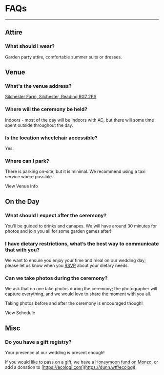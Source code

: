 
# FAQs

---
## Attire

### What should I wear?
Garden party attire, comfortable summer suits or dresses.

## Venue

### What's the venue address?
[Silchester Farm, Silchester, Reading RG7 2PS](https://maps.app.goo.gl/QZRks6AKDg4gbYSx7)

### Where will the ceremony be held?
Indoors - most of the day will be indoors with AC, but there will some time spent outside throughout the day.

### Is the location wheelchair accessible?
Yes.

### Where can I park?
There is parking on-site, but it is minimal. We recommend using a taxi service where possible.

<Link className={`!mt-8 !mb-12`} href={'/venue'}>View Venue Info</Link>


## On the Day

### What should I expect after the ceremony?
You'll be guided to drinks and canapes. We will have around 30 minutes for photos and join you all for some garden games after!

### I have dietary restrictions, what’s the best way to communicate that with you?
We want to ensure you enjoy your time and meal on our wedding day; please let us know when you [RSVP](/account) about your dietary needs.

### Can we take photos during the ceremony?
We ask that no one take photos during the ceremony; the photographer will capture everything, and we would love to share the moment with you all.

Taking photos before and after the ceremony is encouraged though!

<Link className={`!mt-8 !mb-12`} href={'/venue'}>View Schedule</Link>

## Misc

### Do you have a gift registry?
Your presence at our wedding is present enough!

If you would like to pass on a gift, we have a [Honeymoon fund on Monzo](https://monzo.me/andrudunn?d=Honeymoon%20Fund), or add a donation to [https://ecologi.com](https://dunn.wtf/ecologi).
